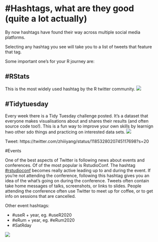 # #Hashtags, what are they good (quite a lot actually)

By now hashtags have found their way across multiple social media platforms. 

Selecting any hashtag you see will take you to a list of tweets that feature that tag.

Some important one's for your R journey are:


## #RStats
This is the most widely used hashtag by the R twitter community. 
![](images/search_hashtags_rstats.jpg)

## #Tidytuesday
Every week there is a Tidy Tuesday challenge posted. It's a dataset that everyone makes visualisations about and shares their results (and often source code too!). This is a fun way to improve your own skills by learnign hwo other sdo things and practicing on interested data sets. 
![](images/search_hashtags_tidyTuesday.jpg)

Tweet: https://twitter.com/zhiiiyang/status/1185328020745117698?s=20


#Events

One of the best aspects of Twitter is following news about events and conferences. Of of the most popular is RstudioConf. The hashtag [#rstudioconf](https://twitter.com/search?q=%23rstudioconf){target="_blank"} becomes really active leading up to and during the event. If you're not attending the conference, following this hashtag gives you an idea of the what's going on during the conference. Tweets often contain take home messages of talks, screenshots, or links to slides. People attending the conference often use Twitter to meet up for coffee, or to get info on sessions that are cancelled.

Other event hashtags:

- #useR + year, eg. #useR2020
- #eRum + year, eg. #eRum2020
- #SatRday


![](images/search_hashtags_conference.jpg)

